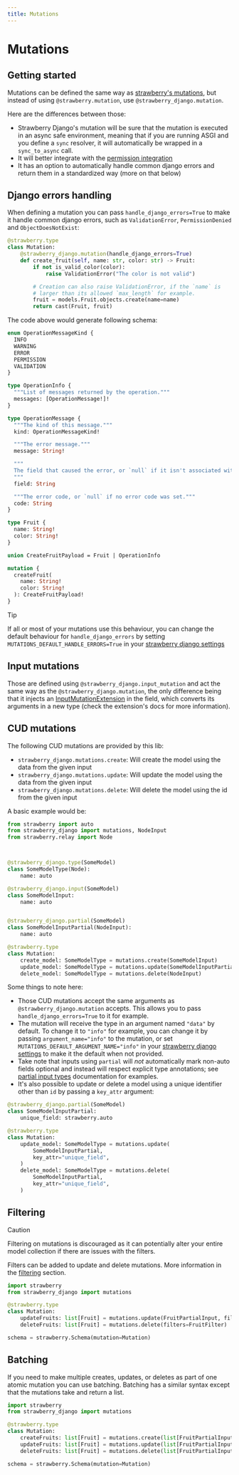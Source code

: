 ```yaml
---
title: Mutations
---
```


# Mutations

## Getting started

Mutations can be defined the same way as
[strawberry's mutations](https://strawberry.rocks/docs/general/mutations), but instead of
using `@strawberry.mutation`, use `@strawberry_django.mutation`.

Here are the differences between those:

- Strawberry Django's mutation will be sure that the mutation is executed in an async safe
  environment, meaning that if you are running ASGI and you define a `sync` resolver, it will
  automatically be wrapped in a `sync_to_async` call.
- It will better integrate with the [permission integration](/docs/django/guide/permissions)
- It has an option to automatically handle common django errors and return them
  in a standardized way (more on that below)

## Django errors handling

When defining a mutation you can pass `handle_django_errors=True` to make it handle
common django errors, such as `ValidationError`, `PermissionDenied` and `ObjectDoesNotExist`:

```python title="types.py"
@strawberry.type
class Mutation:
    @strawberry_django.mutation(handle_django_errors=True)
    def create_fruit(self, name: str, color: str) -> Fruit:
        if not is_valid_color(color):
            raise ValidationError("The color is not valid")

        # Creation can also raise ValidationError, if the `name` is
        # larger than its allowed `max_length` for example.
        fruit = models.Fruit.objects.create(name=name)
        return cast(Fruit, fruit)
```

The code above would generate following schema:

```graphql title="schema.graphql"
enum OperationMessageKind {
  INFO
  WARNING
  ERROR
  PERMISSION
  VALIDATION
}

type OperationInfo {
  """List of messages returned by the operation."""
  messages: [OperationMessage!]!
}

type OperationMessage {
  """The kind of this message."""
  kind: OperationMessageKind!

  """The error message."""
  message: String!

  """
  The field that caused the error, or `null` if it isn't associated with any particular field.
  """
  field: String

  """The error code, or `null` if no error code was set."""
  code: String
}

type Fruit {
  name: String!
  color: String!
}

union CreateFruitPayload = Fruit | OperationInfo

mutation {
  createFruit(
    name: String!
    color: String!
  ): CreateFruitPayload!
}
```

> [!TIP]
> If all or most of your mutations use this behaviour, you can change the
> default behaviour for `handle_django_errors` by setting
> `MUTATIONS_DEFAULT_HANDLE_ERRORS=True` in your [strawberry django settings](/docs/django/guide/settings)
>


## Input mutations

Those are defined using `@strawberry_django.input_mutation` and act the same way as
the `@strawberry_django.mutation`, the only difference being that it injects
an [InputMutationExtension](https://strawberry.rocks/docs/general/mutations#the-input-mutation-extension)
in the field, which converts its arguments in a new type (check the extension's docs
for more information).

## CUD mutations

The following CUD mutations are provided by this lib:

- `strawberry_django.mutations.create`: Will create the model using the data from the given input
- `strawberry_django.mutations.update`: Will update the model using the data from the given input
- `strawberry_django.mutations.delete`: Will delete the model using the id from the given input

A basic example would be:

```python title="types.py"
from strawberry import auto
from strawberry_django import mutations, NodeInput
from strawberry.relay import Node



@strawberry_django.type(SomeModel)
class SomeModelType(Node):
    name: auto

@strawberry_django.input(SomeModel)
class SomeModelInput:
    name: auto


@strawberry_django.partial(SomeModel)
class SomeModelInputPartial(NodeInput):
    name: auto

@strawberry.type
class Mutation:
    create_model: SomeModelType = mutations.create(SomeModelInput)
    update_model: SomeModelType = mutations.update(SomeModelInputPartial)
    delete_model: SomeModelType = mutations.delete(NodeInput)
```

Some things to note here:

- Those CUD mutations accept the same arguments as `@strawberry_django.mutation`
  accepts. This allows you to pass `handle_django_errors=True` to it for example.
- The mutation will receive the type in an argument named `"data"` by default.
  To change it to `"info"` for example, you can change it by passing
  `argument_name="info"` to the mutation, or set `MUTATIONS_DEFAULT_ARGUMENT_NAME="info"`
  in your [strawberry django settings](/docs/django/guide/settings) to make it the default when not provided.
- Take note that inputs using `partial` will *not* automatically mark non-auto fields optional
  and instead will respect explicit type annotations;
  see [partial input types](/docs/django/guide/types#input-types) documentation for examples.
- It's also possible to update or delete a model using a unique identifier other than `id` by passing a `key_attr` argument:

```python
@strawberry_django.partial(SomeModel)
class SomeModelInputPartial:
    unique_field: strawberry.auto

@strawberry.type
class Mutation:
    update_model: SomeModelType = mutations.update(
        SomeModelInputPartial,
        key_attr="unique_field",
    )
    delete_model: SomeModelType = mutations.delete(
        SomeModelInputPartial,
        key_attr="unique_field",
    )
```

## Filtering

> [!CAUTION]
> Filtering on mutations is discouraged as it can potentially alter your entire model collection if there are issues with the filters.
>


Filters can be added to update and delete mutations. More information in the
[filtering](/docs/django/guide/filters) section.

```python title="schema.py"
import strawberry
from strawberry_django import mutations

@strawberry.type
class Mutation:
    updateFruits: list[Fruit] = mutations.update(FruitPartialInput, filters=FruitFilter)
    deleteFruits: list[Fruit] = mutations.delete(filters=FruitFilter)

schema = strawberry.Schema(mutation=Mutation)
```

## Batching

If you need to make multiple creates, updates, or deletes as part of one atomic mutation you can use batching. Batching has a similar syntax except that the mutations take and return a list.

```python title="schema.py"
import strawberry
from strawberry_django import mutations

@strawberry.type
class Mutation:
    createFruits: list[Fruit] = mutations.create(list[FruitPartialInput])
    updateFruits: list[Fruit] = mutations.update(list[FruitPartialInput])
    deleteFruits: list[Fruit] = mutations.delete(list[FruitPartialInput])

schema = strawberry.Schema(mutation=Mutation)
```

